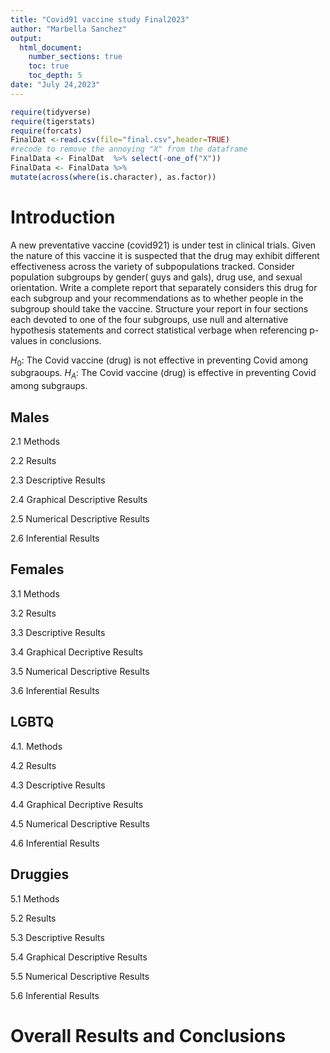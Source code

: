```yaml
---
title: "Covid91 vaccine study Final2023"
author: "Marbella Sanchez"
output: 
  html_document:
    number_sections: true
    toc: true
    toc_depth: 5
date: "July 24,2023" 
---
```


```r
require(tidyverse)
require(tigerstats)
require(forcats)
FinalDat <-read.csv(file="final.csv",header=TRUE)
#recode to remove the annoying "X" from the dataframe
FinalData <- FinalDat  %>% select(-one_of("X"))
FinalData <- FinalData %>%
mutate(across(where(is.character), as.factor))
```

# Introduction

A new preventative vaccine (covid921) is under test in clinical trials. Given the nature of this vaccine it is suspected that the drug may exhibit different effectiveness across the variety of subpopulations tracked. Consider population subgroups by gender( guys and gals), drug use, and sexual orientation. Write a complete report that separately considers this drug for each subgroup and your recommendations as to whether people in the subgroup should take the vaccine. Structure your report in four sections each devoted to one of the four subgroups, use null and alternative hypothesis statements and correct statistical verbage when referencing p-values in conclusions.

$H_0$: The Covid vaccine (drug) is not effective in preventing Covid among subgraoups.
$H_A$: The Covid vaccine (drug) is effective in preventing Covid among subgraups. 


## Males

2.1 Methods 

2.2 Results

2.3 Descriptive Results 

2.4 Graphical Descriptive Results 

2.5 Numerical Descriptive Results 

2.6 Inferential Results 


## Females

3.1 Methods

3.2 Results 

3.3 Descriptive Results 

3.4 Graphical Decriptive Results 

3.5 Numerical Descriptive Results 

3.6 Inferential Results 

## LGBTQ

4.1. Methods 

4.2 Results 

4.3 Descriptive Results 

4.4 Graphical Decriptive Results 

4.5 Numerical Descriptive Results 

4.6 Inferential Results 


## Druggies

5.1 Methods 

5.2 Results 

5.3 Descriptive Results

5.4 Graphical Descriptive Results 

5.5 Numerical Descriptive Results

5.6 Inferential Results 


# Overall Results and Conclusions